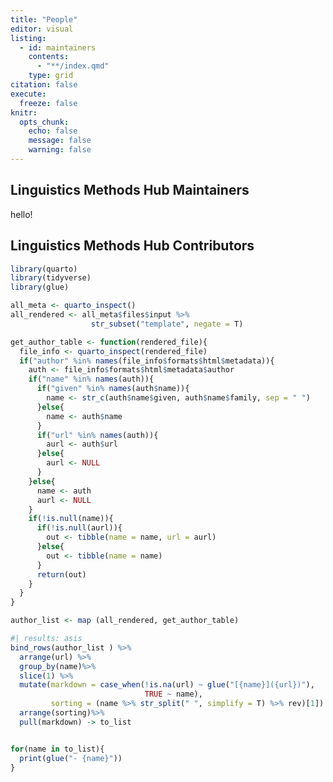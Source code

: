 ```yaml
---
title: "People"
editor: visual
listing:
  - id: maintainers
    contents:
      - "**/index.qmd"
    type: grid
citation: false
execute: 
  freeze: false
knitr: 
  opts_chunk: 
    echo: false
    message: false
    warning: false
---
```


## Linguistics Methods Hub Maintainers

hello!

::: {#maintainers}
:::

## Linguistics Methods Hub Contributors

```r
library(quarto)
library(tidyverse)
library(glue)
```

```r
all_meta <- quarto_inspect()
all_rendered <- all_meta$files$input %>% 
                  str_subset("template", negate = T)
```

```r
get_author_table <- function(rendered_file){
  file_info <- quarto_inspect(rendered_file)
  if("author" %in% names(file_info$formats$html$metadata)){
    auth <- file_info$formats$html$metadata$author
    if("name" %in% names(auth)){
      if("given" %in% names(auth$name)){
        name <- str_c(auth$name$given, auth$name$family, sep = " ")
      }else{
        name <- auth$name
      }
      if("url" %in% names(auth)){
        aurl <- auth$url
      }else{
        aurl <- NULL
      }
    }else{
      name <- auth
      aurl <- NULL
    }
    if(!is.null(name)){
      if(!is.null(aurl)){
        out <- tibble(name = name, url = aurl)
      }else{
        out <- tibble(name = name)
      }
      return(out)
    }
  }
}
```

```r
author_list <- map (all_rendered, get_author_table)
```

```r
#| results: asis
bind_rows(author_list ) %>% 
  arrange(url) %>% 
  group_by(name)%>%
  slice(1) %>%
  mutate(markdown = case_when(!is.na(url) ~ glue("[{name}]({url})"),
                              TRUE ~ name),
         sorting = (name %>% str_split(" ", simplify = T) %>% rev)[1]) %>%
  arrange(sorting)%>%
  pull(markdown) -> to_list


for(name in to_list){
  print(glue("- {name}"))
}
```
